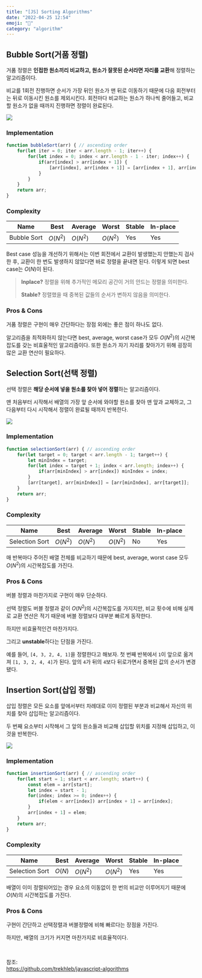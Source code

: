 ```yaml
---
title: "[JS] Sorting Algorithms"
date: "2022-04-25 12:54"
emoji: "🍦"
category: "algorithm"
---
```

## Bubble Sort(거품 정렬)
거품 정렬은 **인접한 원소끼리 비교하고, 원소가 잘못된 순서라면 자리를 교환**해 정렬하는 알고리즘이다.

비교를 1회전 진행하면 순서가 가장 뒤인 원소가 맨 뒤로 이동하기 때문에 다음 회전부터는 뒤로 이동시킨 원소를 제외시킨다.
회전마다 비교하는 원소가 하나씩 줄어들고, 비교할 원소가 없을 때까지 진행하면 정렬이 완료된다.

<img src="https://camo.githubusercontent.com/34e1e2a85f90e3d7c005ada9e1c7a5f57a7eb9a4d519fb369b276a0dd7f5aec9/68747470733a2f2f75706c6f61642e77696b696d656469612e6f72672f77696b6970656469612f636f6d6d6f6e732f632f63382f427562626c652d736f72742d6578616d706c652d33303070782e676966" />

### Implementation
```js
function bubbleSort(arr) { // ascending order
    for(let iter = 0; iter < arr.length - 1; iter++) {
        for(let index = 0; index < arr.length - 1 - iter; index++) {
            if(arr[index] > arr[index + 1]) {
                [arr[index], arr[index + 1]] = [arr[index + 1], arr[index]];
            }
        }
    }
    return arr;
}
```

### Complexity

|Name|Best|Average|Worst|Stable|In-place|
|---|---|---|---|---|---|
|Bubble Sort|$O(N^2)$|$O(N^2)$|$O(N^2)$|Yes|Yes|

Best case 성능을 개선하기 위해서는 이번 회전에서 교환이 발생했는지 안했는지 검사한 후,
교환이 한 번도 발생하지 않았다면 바로 정렬을 끝내면 된다. 이렇게 되면 best case는 $O(N)$이 된다.

> **Inplace?** 정렬을 위해 추가적인 메모리 공간이 거의 안드는 정렬을 의미한다.
>
> **Stable?** 정렬했을 때 중복된 값들의 순서가 변하지 않음을 의미한다.

### Pros & Cons
거품 정렬은 구현이 매우 간단하다는 장점 외에는 좋은 점이 하나도 없다.

알고리즘을 최적화하지 않는다면 best, average, worst case가 모두 $O(N^2)$의 시간복잡도를 갖는 비효울적인 알고리즘이다.
또한 원소가 자기 자리를 찾아가기 위해 굉장히 많은 교환 연산이 필요하다.

## Selection Sort(선택 정렬)
선택 정렬은 **해당 순서에 넣을 원소를 찾아 넣어 정렬**하는 알고리즘이다.

맨 처음부터 시작해서 배열의 가장 앞 순서에 와야할 원소를 찾아 맨 앞과 교체하고, 그 다음부터 다시 시작해서 정렬이 완료될 때까지 반복한다.

<img src="https://camo.githubusercontent.com/fe834a61b6e60d9e46d124f8c5b90e73f7b44db1442371932aa069257654493a/68747470733a2f2f75706c6f61642e77696b696d656469612e6f72672f77696b6970656469612f636f6d6d6f6e732f392f39342f53656c656374696f6e2d536f72742d416e696d6174696f6e2e676966" />

### Implementation
```js
function selectionSort(arr) { // ascending order
    for(let target = 0; target < arr.length - 1; target++) {
        let minIndex = target;
        for(let index = target + 1; index < arr.length; index++) {
            if(arr[minIndex] > arr[index]) minIndex = index;
        }
        [arr[target], arr[minIndex]] = [arr[minIndex], arr[target]];
    }
    return arr;
}
```

### Complexity

|Name|Best|Average|Worst|Stable|In-place|
|---|---|---|---|---|---|
|Selection Sort|$O(N^2)$|$O(N^2)$|$O(N^2)$|No|Yes|

매 반복마다 주어진 배열 전체를 비교하기 때문에 best, average, worst case 모두 $O(N^2)$의 시간복잡도를 가진다.

### Pros & Cons
버블 정렬과 마찬가지로 구현이 매우 단순하다.

선택 정렬도 버블 정렬과 같이 $O(N^2)$의 시간복잡도를 가지지만,
비교 횟수에 비해 실제로 교환 연산은 적기 때문에 버블 정렬보다 대부분 빠르게 동작한다.

하지만 비효율적인건 마찬가지다.

그리고 **unstable**하다는 단점을 가진다.

예를 들어, `[4, 3, 2, 4, 1]`을 정렬한다고 해보자.
첫 번째 반복에서 `1`이 앞으로 옮겨져 `[1, 3, 2, 4, 4]`가 된다. 앞의 `4`가 뒤의 `4`보다 뒤로가면서 중복된 값의 순서가 변경됐다.

## Insertion Sort(삽입 정렬)
삽입 정렬은 모든 요소를 앞에서부터 차례대로 이미 정렬된 부분과 비교해서 자신의 위치를 찾아 삽입하는 알고리즘이다.

두 번째 요소부터 시작해서 그 앞의 원소들과 비교해 삽입할 위치를 지정해 삽입하고, 이것을 반복한다.

<img src="https://camo.githubusercontent.com/ac772dfad98df54c1658e98dcfeb11f76aa7e7f027558554067c9eeef219d852/68747470733a2f2f75706c6f61642e77696b696d656469612e6f72672f77696b6970656469612f636f6d6d6f6e732f302f30662f496e73657274696f6e2d736f72742d6578616d706c652d33303070782e676966" />

### Implementation
```js
function insertionSort(arr) { // ascending order
    for(let start = 1; start < arr.length; start++) {
        const elem = arr[start];
        let index = start - 1;
        for(index; index >= 0; index++) {
            if(elem < arr[index]) arr[index + 1] = arr[index];
        }
        arr[index + 1] = elem;
    }
    return arr;
}
```

### Complexity
|Name|Best|Average|Worst|Stable|In-place|
|---|---|---|---|---|---|
|Selection Sort|$O(N)$|$O(N^2)$|$O(N^2)$|Yes|Yes|

배열이 이미 정렬되어있는 경우 요소의 이동없이 한 번의 비교만 이루어지기 때문에 $O(N)$의 시간복잡도를 가진다.

### Pros & Cons
구현이 간단하고 선택정렬과 버블정렬에 비해 빠르다는 장점을 가진다.

하지만, 배열의 크기가 커지면 마찬가지로 비효율적이다.

<br/>

참조:  
<https://github.com/trekhleb/javascript-algorithms>